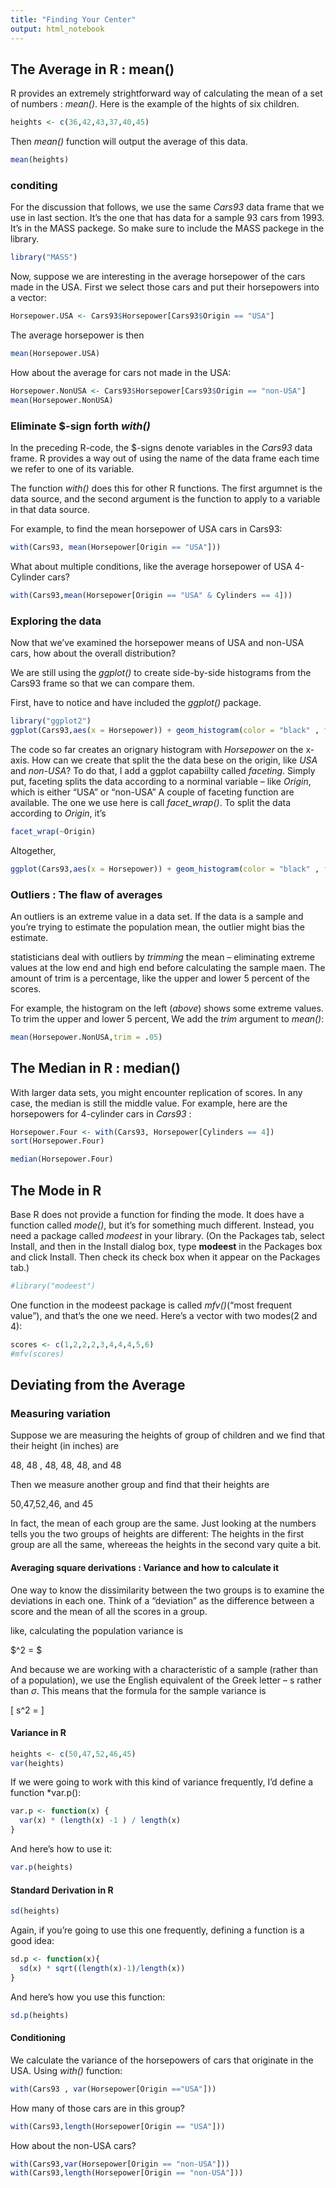```yaml
---
title: "Finding Your Center"
output: html_notebook
---
```




## The Average in R : **mean()**

R provides an extremely strightforward way of calculating the mean of a set of numbers : _mean()_.
Here is the example of the hights of six children.
```r
heights <- c(36,42,43,37,40,45)
```
Then _mean()_ function will output the average of this data.
```r
mean(heights)
```

### conditing

For the discussion that follows, we use the same *Cars93* data frame that we use in last section. It's the one that has data for a sample 93 cars from 1993. It's in the MASS packege. So make sure to include the MASS packege in the library.
```r
library("MASS")
```

Now, suppose we are interesting in the average horsepower of the cars made in the USA. First we select those cars and put their horsepowers into a vector:

```r
Horsepower.USA <- Cars93$Horsepower[Cars93$Origin == "USA"]
```

The average horsepower is then
```r
mean(Horsepower.USA)
```

How about the average for cars not made in the USA:
```r
Horsepower.NonUSA <- Cars93$Horsepower[Cars93$Origin == "non-USA"]
mean(Horsepower.NonUSA)
```

### Eliminate $-sign forth *with()*

In the preceding R-code, the $-signs denote variables in the _Cars93_ data frame. R provides a way out of using the name of the data frame each time we refer to one of its variable.

The function _with()_ does this for other R functions. The first argumnet is the data source, and the second argument is the function to apply to a variable in that data source.

For example, to find the mean horsepower of USA cars in Cars93:
```r
with(Cars93, mean(Horsepower[Origin == "USA"]))
```

What about multiple conditions, like the average horsepower of USA 4-Cylinder cars?

```r
with(Cars93,mean(Horsepower[Origin == "USA" & Cylinders == 4]))
```

### Exploring the data

Now that we've examined the horsepower means of USA and non-USA cars, how about the overall distribution?

We are still using the _ggplot()_ to create side-by-side histograms from the Cars93 frame so that we can compare them.

First, have to notice and have included the *ggplot()* package.
```r
library("ggplot2")
ggplot(Cars93,aes(x = Horsepower)) + geom_histogram(color = "black" , fill = "white",binwidth = 10)
```

The code so far creates an orignary histogram with _Horsepower_ on the x-axis. How can we create that split the the data bese on the origin, like *USA* and *non-USA*? To do that, I add a ggplot capabiilty called *faceting*. Simply put, faceting splits the data according to a norminal variable -- like *Origin*, which is either "USA" or "non-USA" A couple of faceting function are available. The one we use here is call *facet_wrap()*. To split the data according to *Origin*, it's
```r
facet_wrap(~Origin)
```

Altogether,
```r
ggplot(Cars93,aes(x = Horsepower)) + geom_histogram(color = "black" , fill = "white",binwidth = 10) + facet_wrap(~Origin)
```

### Outliers : The flaw of averages

An outliers is an extreme value in a data set. If the data is a sample and you're trying to estimate the population mean, the outlier might bias the estimate.

statisticians deal with outliers by _trimming_ the mean -- eliminating extreme values at the low end and high end before calculating the sample maen. The amount of trim is a percentage, like the upper and lower 5 percent of the scores.

For example, the histogram on the left (*above*) shows some extreme values. To trim the upper and lower 5 percent, We add the *trim* argument to *mean()*:
```r
mean(Horsepower.NonUSA,trim = .05)
```

## The Median in R : median()

With larger data sets, you might encounter replication of scores. In any case, the median is still the middle value. For example, here are the horsepowers for 4-cylinder cars in _Cars93_ : 
```r
Horsepower.Four <- with(Cars93, Horsepower[Cylinders == 4])
sort(Horsepower.Four)

median(Horsepower.Four)
```

## The Mode in R

Base R does not provide a function for finding the mode. It does have a function called _mode()_, but it's for something much different. Instead, you need a package called _modeest_ in your library. (On the Packages tab, select Install, and then in the Install dialog box, type **modeest** in the Packages box and click Install. Then check its check box when it appear on the Packages tab.)

```r
#library("modeest")
```

One function in the modeest package is called _mfv()_("most frequent value"), and that's the one we need. Here's a vector with two modes(2 and 4):
```r
scores <- c(1,2,2,2,3,4,4,4,5,6)
#mfv(scores)
```


## Deviating from the Average


### Measuring variation

Suppose we are measuring the heights of group of children and we find that their height (in inches) are

48, 48 , 48, 48, 48, and 48

Then we measure another group and find that their heights are

50,47,52,46, and 45

In fact, the mean of each group are the same. Just looking at the numbers tells you the two groups of heights are different: The heights in the first group are all the same, whereeas the heights in the second vary quite a bit.

#### Averaging square derivations : Variance and how to calculate it

One way to know the dissimilarity between the two groups is to examine the deviations in each one. Think of a "deviation" as the difference between a score and the mean of all the scores in a group.

like, calculating the population variance is 

$\sigma^2 = \frac{\sum(X-\bar X)^2}{N} $

And because we are working with a characteristic of a sample (rather than of a population), we use the English equivalent of the Greek letter -- s rather than $\sigma$. This means that the formula for the sample variance is

\[
    s^2 = \frac{\sum(X-\bar X)^2}{N-1}
\]

#### Variance in R
```r
heights <- c(50,47,52,46,45)
var(heights)
```

If we were going to work with this kind of variance frequently, I'd define a function *var.p():
```r
var.p <- function(x) {
  var(x) * (length(x) -1 ) / length(x)
}
```

And here's how to use it:

```r
var.p(heights)
```


#### Standard Derivation in R
```r
sd(heights)
```

Again, if you're going to use this one frequently, defining a function is a good idea:
```r
sd.p <- function(x){
  sd(x) * sqrt((length(x)-1)/length(x))
}
```

And here's how you use this function:
```r
sd.p(heights)
```


#### Conditioning

We calculate the variance of the horsepowers of cars that originate in the USA. Using *with()* function:
```r
with(Cars93 , var(Horsepower[Origin =="USA"]))
```

How many of those cars are in this group?

```r
with(Cars93,length(Horsepower[Origin == "USA"]))
```

How about the non-USA cars?

```r
with(Cars93,var(Horsepower[Origin == "non-USA"]))
with(Cars93,length(Horsepower[Origin == "non-USA"]))
```








